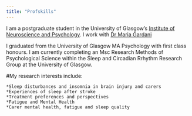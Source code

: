 ```yaml
---
title: "Profskills"
---
```


I am a postgraduate student in the University of Glasgow's
[Institute of Neuroscience and Psychology](http://www.gla.ac.uk/researchinstitutes/neurosciencepsychology/).
I work with [Dr Maria Gardani](https://www.gla.ac.uk/schools/psychology/staff/mariagardani/)

I graduated from the University of Glasgow MA Psychology with first class honours. I am currently completing an Msc Research Methods of Psychological Science within the Sleep and Circadian Rrhythm Research Group at the University of Glasgow. 

#My research interests include:

    *Sleep disturbances and insomnia in brain injury and carers 
    *Experiences of sleep after stroke 
    *Treatment preferences and perspectives 
    *Fatigue and Mental Health 
    *Carer mental health, fatigue and sleep quality 
    
    
        
        

        
  